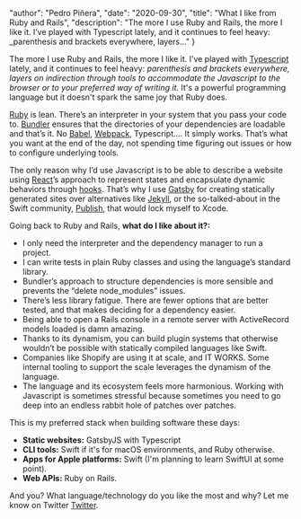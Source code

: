 
  "author": "Pedro Piñera",
  "date": "2020-09-30",
  "title": "What I like from Ruby and Rails",
  "description": "The more I use Ruby and Rails, the more I like it. I’ve played with Typescript lately, and it continues to feel heavy: _parenthesis and brackets everywhere, layers..."
}




The more I use Ruby and Rails, the more I like it. I’ve played with [Typescript](https://www.typescriptlang.org/) lately, and it continues to feel heavy: _parenthesis and brackets everywhere, layers on indirection through tools to accommodate the Javascript to the browser or to your preferred way of writing it._ It's a powerful programming language but it doesn't spark the same joy that Ruby does.

[Ruby](https://www.ruby-lang.org/) is lean. There’s an interpreter in your system that you pass your code to. [Bundler](https://bundler.io/) ensures that the directories of your dependencies are loadable and that’s it. No [Babel](https://babeljs.io/), [Webpack](https://webpack.js.org/), Typescript.... It simply works. That’s what you want at the end of the day, not spending time figuring out issues or how to configure underlying tools.

The only reason why I’d use Javascript is to be able to describe a website using [React](https://reactjs.org/)’s approach to represent states and encapsulate dynamic behaviors through [hooks](https://reactjs.org/docs/hooks-intro.html). That’s why I use [Gatsby](https://www.gatsbyjs.com/) for creating statically generated sites over alternatives like [Jekyll](https://jekyllrb.com/), or the so-talked-about in the Swift community, [Publish](https://github.com/JohnSundell/Publish), that would lock myself to Xcode.

Going back to Ruby and Rails, **what do I like about it?:**

- I only need the interpreter and the dependency manager to run a project.
- I can write tests in plain Ruby classes and using the language’s standard library.
- Bundler’s approach to structure dependencies is more sensible and prevents the “delete node_modules” issues.
- There’s less library fatigue. There are fewer options that are better tested, and that makes deciding for a dependency easier.
- Being able to open a Rails console in a remote server with ActiveRecord models loaded is damn amazing.
- Thanks to its dynamism, you can build plugin systems that otherwise wouldn’t be possible with statically compiled languages like Swift.
- Companies like Shopify are using it at scale, and IT WORKS. Some internal tooling to support the scale leverages the dynamism of the language.
- The language and its ecosystem feels more harmonious. Working with Javascript is sometimes stressful because sometimes you need to go deep into an endless rabbit hole of patches over patches.

This is my preferred stack when building software these days:

- **Static websites:** GatsbyJS with Typescript
- **CLI tools:** Swift if it's for macOS environments, and Ruby otherwise.
- **Apps for Apple platforms:** Swift (I'm planning to learn SwiftUI at some point).
- **Web APIs:** Ruby on Rails.

And you? What language/technology do you like the most and why? Let me know on Twitter [Twitter](https://twitter.com/pepicrft).

    